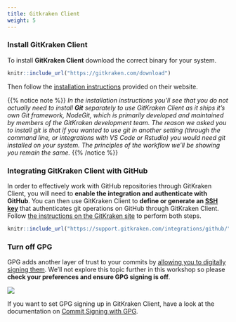 ```yaml
---
title: Gitkraken Client
weight: 5
---
```


### Install GitKraken Client

To install **GitKraken Client** download the correct binary for your system.


```r
knitr::include_url("https://gitkraken.com/download")
```


Then follow the [installation instructions](https://support.gitkraken.com/how-to-install/) provided on their website. 

{{% notice note %}} 
_In the installation instructions you'll see that you do not actually need to install **Git** separately to use GitKraken Client as it ships it's own Git framework, NodeGit, which is primarily developed and maintained by members of the GitKraken development team. The reason we asked you to install git is that if you wanted to use git in another setting (through the command line, or integrations with VS Code or Rstudio) you would need git installed on your system. The principles of the workflow we'll be showing you remain the same._
{{% /notice %}}

### Integrating GitKraken Client with GitHub

In order to effectively work with GitHub repositories through GitKraken Client, you will need to **enable the integration and authenticate with GitHub**. You can then use GitKraken Client to **define or generate an [SSH key](https://docs.github.com/en/github/authenticating-to-github/connecting-to-github-with-ssh/generating-a-new-ssh-key-and-adding-it-to-the-ssh-agent)** that authenticates git operations on GitHub through GitKraken Client. Follow [the instructions on the GitKraken site](https://support.gitkraken.com/integrations/github/) to perform both steps.

```r
knitr::include_url("https://support.gitkraken.com/integrations/github/")
```


### Turn off GPG

GPG adds another layer of trust to your commits by [allowing you to digitally signing them](https://git-scm.com/book/en/v2/Git-Tools-Signing-Your-Work). We'll not explore this topic further in this workshop so please **check your preferences and ensure GPG signing is off**.

![](/images/gpg_off.png)

If you want to set GPG signing up in GitKraken Client, have a look at the documentation on [Commit Signing with GPG](https://support.gitkraken.com/git-workflows-and-extensions/commit-signing-with-gpg/).